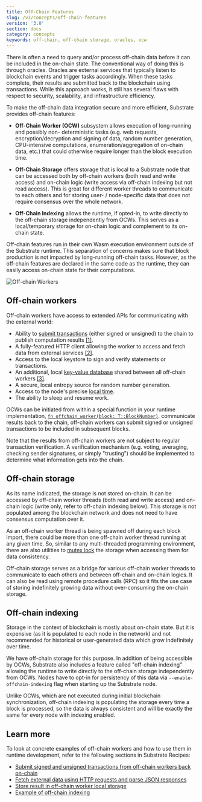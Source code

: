```yaml
---
title: Off-Chain Features
slug: /v3/concepts/off-chain-features
version: '3.0' 
section: docs
category: concepts
keywords: off-chain, off-chain storage, oracles, ocw
---
```


There is often a need to query and/or process off-chain data before it can be included in the
on-chain state. The conventional way of doing this is through oracles. Oracles are external services
that typically listen to blockchain events and trigger tasks accordingly. When these tasks complete,
their results are submitted back to the blockchain using transactions. While this approach works, it
still has several flaws with respect to security, scalability, and infrastructure efficiency.

To make the off-chain data integration secure and more efficient, Substrate provides off-chain
features:

- **Off-Chain Worker (OCW)** subsystem allows execution of long-running and possibly non-
  deterministic tasks (e.g. web requests, encryption/decryption and signing of data, random number
  generation, CPU-intensive computations, enumeration/aggregation of on-chain data, etc.) that could
  otherwise require longer than the block execution time.

- **Off-Chain Storage** offers storage that is local to a Substrate node that can be accessed both
  by off-chain workers (both read and write access) and on-chain logic (write access via off-chain
  indexing but not read access). This is great for different worker threads to communicate to each
  others and for storing user- / node-specific data that does not require consensus over the whole
  network.

- **Off-Chain Indexing** allows the runtime, if opted-in, to write directly to the off-chain storage
  independently from OCWs. This serves as a local/temporary storage for on-chain logic and
  complement to its on-chain state.

Off-chain features run in their own Wasm execution environment outside of the Substrate runtime.
This separation of concerns makes sure that block production is not impacted by long-running
off-chain tasks. However, as the off-chain features are declared in the same code as the runtime,
they can easily access on-chain state for their computations.

![Off-chain Workers](../../../../src/images/docs/concepts/off-chain-workers-v2.png)

## Off-chain workers

Off-chain workers have access to extended APIs for communicating with the external world:

- Ability to
  [submit transactions](/rustdocs/latest/sp_runtime/offchain/trait.TransactionPool.html)
  (either signed or unsigned) to the chain to publish computation results [[1]](#example-txs).
- A fully-featured HTTP client allowing the worker to access and fetch data from external services [[2]](#example-http).
- Access to the local keystore to sign and verify statements or transactions.
- An additional, local
  [key-value database](/rustdocs/latest/sp_runtime/offchain/trait.OffchainStorage.html)
  shared between all off-chain workers [[3]](#example-off-chain-storage).
- A secure, local entropy source for random number generation.
- Access to the node's precise
  [local time](/rustdocs/latest/sp_runtime/offchain/struct.Timestamp.html).
- The ability to sleep and resume work.

OCWs can be initiated from within a special function in your runtime implementation,
[`fn offchain_worker(block: T::BlockNumber)`](/rustdocs/latest/frame_support/traits/trait.OffchainWorker.html).
communicate results back to the chain, off-chain workers can submit signed or unsigned transactions
to be included in subsequent blocks.

Note that the results from off-chain workers are not subject to regular transaction verification. A
verification mechanism (e.g. voting, averaging, checking sender signatures, or simply "trusting")
should be implemented to determine what information gets into the chain.

## Off-chain storage

As its name indicated, the storage is not stored on-chain. It can be accessed by off-chain worker
threads (both read and write access) and on-chain logic (write only, refer to off-chain indexing
below). This storage is not populated among the blockchain network and does not need to have
consensus computation over it.

As an off-chain worker thread is being spawned off during each block import, there could be more
than one off-chain worker thread running at any given time. So, similar to any multi-threaded
programming environment, there are also utilities to
[mutex lock](<https://en.wikipedia.org/wiki/Lock_(computer_science)>) the storage when accessing
them for data consistency.

Off-chain storage serves as a bridge for various off-chain worker threads to communicate to each
others and between off-chain and on-chain logics. It can also be read using remote procedure calls
(RPC) so it fits the use case of storing indefinitely growing data without over-consuming the
on-chain storage.

## Off-chain indexing

Storage in the context of blockchain is mostly about on-chain state. But it is expensive (as it is
populated to each node in the network) and not recommended for historical or user-generated data
which grow indefinitely over time.

We have off-chain storage for this purpose. In addition of being accessible by OCWs, Substrate also
includes a feature called "off-chain indexing" allowing the runtime to write directly to the
off-chain storage independently from OCWs. Nodes have to opt-in for persistency of this data via
`--enable-offchain-indexing` flag when starting up the Substrate node.

Unlike OCWs, which are not executed during initial blockchain synchronization, off-chain indexing is
populating the storage every time a block is processed, so the data is always consistent and will be
exactly the same for every node with indexing enabled.

## Learn more

To look at concrete examples of off-chain workers and how to use them in runtime development,
refer to the following sections in Substrate Recipes:

- [Submit signed and unsigned transactions from off-chain workers back on-chain](https://github.com/substrate-developer-hub/recipes/blob/master/text/off-chain-workers/transactions.html)
- [Fetch external data using HTTP requests and parse JSON responses](https://github.com/substrate-developer-hub/recipes/blob/master/text/off-chain-workers/http-json.html)
- [Store result in off-chain worker local storage](https://github.com/substrate-developer-hub/recipes/blob/master/text/off-chain-workers/storage.html)
- [Example of off-chain indexing](https://github.com/substrate-developer-hub/recipes/blob/master/text/off-chain-workers/indexing.html)

